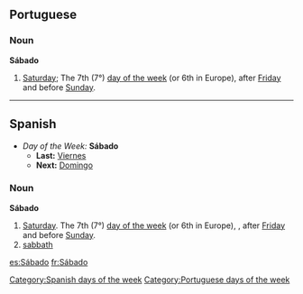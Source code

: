 == Portuguese ==
=== Noun ===
'''Sábado'''

# [[Saturday]]; The 7th (7°) [[Wiktionary Appendix:Days of the Week|day of the week]] (or 6th in Europe), after [[Friday]] and before [[Sunday]].

----

== Spanish ==

*''Day of the Week:'' '''Sábado'''
**'''Last:''' [[Viernes]]
**'''Next:''' [[Domingo]]


=== Noun ===
'''Sábado'''

# [[Saturday]]. The 7th (7°) [[Wiktionary Appendix:Days of the Week|day of the week]] (or 6th in Europe), , after [[Friday]] and before [[Sunday]].
# [[sabbath]]
[[Category:Spanish days of the week]]
[[Category:Portuguese days of the week]]

[[es:Sábado]]
[[fr:Sábado]]
